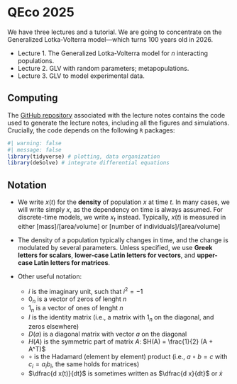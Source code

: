 # QEco 2025

We have three lectures and a tutorial. We are going to concentrate on the Generalized Lotka-Volterra model---which turns 100 years old in 2026.

- Lecture 1. The Generalized Lotka-Volterra model for $n$ interacting populations.
- Lecture 2. GLV with random parameters; metapopulations.
- Lecture 3. GLV to model experimental data.

## Computing

The [GitHub repository](https://github.com/StefanoAllesina/QEco_2025) associated with the lecture notes contains the code used to generate the lecture notes, including all the figures and simulations. Crucially, the code depends on the following `R` packages:

```r
#| warning: false
#| message: false
library(tidyverse) # plotting, data organization
library(deSolve) # integrate differential equations
```

## Notation

- We write $x(t)$ for the **density** of population $x$ at time $t$. In many cases, we will write simply $x$, as the dependency on time is always assumed. For discrete-time models, we write $x_t$ instead. Typically, $x(t)$ is measured in either $[\text{mass}]/[\text{area/volume}]$ or $[\text{number of individuals}]/[\text{area/volume}]$

- The density of a population typically changes in time, and the change is modulated by several parameters. Unless specified, we use **Greek letters for scalars**, **lower-case Latin letters for vectors**, and **upper-case Latin letters for matrices**. 

- Other useful notation: 
  - $i$ is the imaginary unit, such that $i^2 = -1$
  - $0_n$ is a vector of zeros of lenght $n$
  - $1_n$ is a vector of ones of lenght $n$
  - $I$ is the identity matrix (i.e., a matrix with $1_n$ on the diagonal, and zeros elsewhere)
  - $D(a)$ is a diagonal matrix with vector $a$ on the diagonal
  - $H(A)$ is the symmetric part of matrix $A$: $H(A) = \frac{1}{2} (A + A^T)$
  - $\circ$ is the Hadamard (element by element) product (i.e., $a \circ b = c$ with $c_i = a_i b_i$, the same holds for matrices)
  - $\dfrac{d x(t)}{dt}$ is sometimes written as $\dfrac{d x}{dt}$ or $\dot{x}$
